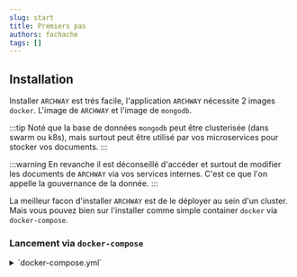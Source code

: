 ```yaml
---
slug: start
title: Premiers pas
authors: fachache
tags: []
---
```


## Installation

Installer `ARCHWAY` est trés facile, l'application `ARCHWAY` nécessite 2 images `docker`. L'image de `ARCHWAY` et l'image de `mongodb`.

:::tip
Noté que la base de données `mongodb` peut être clusterisée (dans swarm ou k8s), mais surtout peut être utilisé par vos microservices pour stocker vos documents. 
:::

:::warning
En revanche il est déconseillé d'accéder et surtout de modifier les documents de `ARCHWAY` via vos services internes. C'est ce que l'on appelle la gouvernance de la donnée. 
:::

La meilleur facon d'installer `ARCHWAY` est de le déployer au sein d'un cluster. Mais vous pouvez bien sur l'installer comme simple container `docker` via `docker-compose`. 

### Lancement via `docker-compose`

<details>
  <summary>`docker-compose.yml`</summary>
```yml title="docker-compose.yml"
version: '3.8'
services:
  archway:
    image: ghcr.io/hhdevelopment/archway:latest
    ports:
      - 8080:8080 # non HTTPS
    environment:
      MONGODB_HOST: mongodb 
      MONGODB_DB_NAME: archway
      MONGODB_USER: admin
      MONGODB_PWD: changeit

  mongodb:
    image: mongo # official image  
    environment:
      MONGO_INITDB_DATABASE: archway
      MONGO_INITDB_ROOT_USERNAME: admin
      MONGO_INITDB_ROOT_PASSWORD: changeit
```
</details>

Ce `docker-compose` est la version minimal requise.

:::tip
Notez que les données de mongodb ne sont pas persistées dans cet exemple.   
Un [volume](https://docs.docker.com/storage/volumes/) est donc à monter dans le container de l'image `mongodb` dans le répertoire `/data/db`, si vous utilisez l'image officiel de `mongo`.
:::

:::tip
Notez que en absence de certificat, le HTTPs n'est pas actif par defaut.
Voir Activer le `HTTPS`
:::

#### Démarrage du projet

```bash
docker compose -f docker-compose.yml pull
docker compose -f docker-compose.yml up -d
```

### Installation dans un `cluster` `Swarm`

Dans cette exemple, nous allons lancer `ARCHWAY` dans une stack `myapp`.

Nous donc nommer la base `archway` et persister les données sur le système de fichier via un volume nommé `mongodb_data`.

<details>
  <summary>`docker-compose.yml` pour swarm</summary>
```yml title="docker-compose.yml"
version: '3.8'

services:
  archway:
    image: ghcr.io/hhdevelopment/archway:latest
    ports:
      - 8080:8080
    environment:
      MONGODB_HOST: mongodb
      MONGODB_DB_NAME: archway
      MONGODB_USER: admin
      MONGODB_PWD: changeit
    networks:
      - dnet

  mongodb:
    image: mongo
    environment:
      MONGO_INITDB_DATABASE: archway
      MONGO_INITDB_ROOT_USERNAME: admin
      MONGO_INITDB_ROOT_PASSWORD: changeit
    ports:
      - 27017:27017
    volumes:
      - mongodb_data:/data/db
    networks:
      - dnet
volumes:
  mongodb_data:
networks:
  dnet:
```
</details>

```bash
docker stack deploy -c docker-compose.yml myapp
```

### Installation dans un `cluster` `Kubernetes`

## Configuration

### Par l'interface

### Par fichiers json

